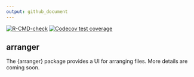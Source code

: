 ```yaml
---
output: github_document
---
```


<!-- badges: start -->
[![R-CMD-check](https://github.com/donaldmusgrove/arranger/actions/workflows/R-CMD-check.yaml/badge.svg)](https://github.com/donaldmusgrove/arranger/actions/workflows/R-CMD-check.yaml)
[![Codecov test coverage](https://codecov.io/gh/donaldmusgrove/arranger/graph/badge.svg)](https://app.codecov.io/gh/donaldmusgrove/arranger)
<!-- badges: end -->



## arranger

The {arranger} package provides a UI for arranging files. More details are coming soon.
